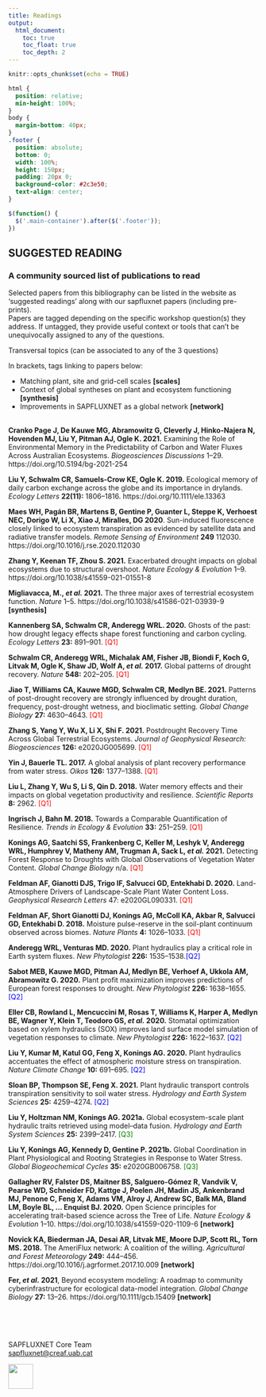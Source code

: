```yaml
---
title: Readings
output: 
  html_document:
    toc: true
    toc_float: true
    toc_depth: 2
---
```

<style>
.title{
    display: none;
}
.tocify-extend-page { 
  height: 100px !important;
}
</style>

```r
knitr::opts_chunk$set(echo = TRUE)
```

```css
html {
  position: relative;
  min-height: 100%;
}
body {
  margin-bottom: 40px;
}
.footer {
  position: absolute;
  bottom: 0;
  width: 100%;
  height: 150px;
  padding: 20px 0;
  background-color: #2c3e50;
  text-align: center;
}
```

```js
$(function() {
  $('.main-container').after($('.footer'));
})
```
<style>
body {
text-align: left}
.tocify-extend-page { 
  height: 50px !important;
}
</style>

## SUGGESTED READING

### A community sourced list of publications to read

Selected papers from this bibliography can be listed in the website as ‘suggested readings’ along with our sapfluxnet papers (including pre-prints). 
<br>
Papers are tagged depending on the specific workshop question(s) they address. If untagged, they provide useful context or tools that can’t be unequivocally assigned to any of the questions. 

Transversal topics (can be associated to any of the 3 questions) 

In brackets, tags linking to papers below:

  +   Matching plant, site and grid-cell scales <b>[scales]</b>
  +   Context of global syntheses on plant and ecosystem functioning <b>[synthesis]</b>
  +   Improvements in SAPFLUXNET as a global network <b>[network]</b>
<br>
<br>

<b>Cranko Page J, De Kauwe MG, Abramowitz G, Cleverly J, Hinko-Najera N, Hovenden MJ, Liu Y, Pitman AJ, Ogle K. 2021.</b> Examining the Role of Environmental Memory in the Predictability of Carbon and Water Fluxes Across Australian Ecosystems. <em>Biogeosciences Discussions</em> 1–29. https://doi.org/10.5194/bg-2021-254 

<b>Liu Y, Schwalm CR, Samuels-Crow KE, Ogle K. 2019.</b> Ecological memory of daily carbon exchange across the globe and its importance in drylands. <em>Ecology Letters</em> <b>22(11):</b> 1806–1816. https://doi.org/10.1111/ele.13363 

<b>Maes WH, Pagán BR, Martens B, Gentine P, Guanter L, Steppe K, Verhoest NEC, Dorigo W, Li X, Xiao J, Miralles, DG 2020</b>. Sun-induced fluorescence closely linked to ecosystem transpiration as evidenced by satellite data and radiative transfer models. <em>Remote Sensing of Environment</em> <b>249</b> 112030. https://doi.org/10.1016/j.rse.2020.112030 

<b>Zhang Y, Keenan TF, Zhou S. 2021.</b> Exacerbated drought impacts on global ecosystems due to structural overshoot. <em>Nature Ecology & Evolution</em> 1–9. https://doi.org/10.1038/s41559-021-01551-8 

<b>Migliavacca, M., <em>et al.</em> 2021.</b> The three major axes of terrestrial ecosystem function. <em>Nature</em> 1–5. https://doi.org/10.1038/s41586-021-03939-9 <b>[synthesis]</b>

<b>Kannenberg SA, Schwalm CR, Anderegg WRL. 2020.</b> Ghosts of the past: how drought legacy effects shape forest functioning and carbon cycling. <em>Ecology Letters</em> <b>23:</b> 891–901. <span style="color: red;">[Q1]</span> 

<b>Schwalm CR, Anderegg WRL, Michalak AM, Fisher JB, Biondi F, Koch G, Litvak M, Ogle K, Shaw JD, Wolf A, <em>et al.</em> 2017.</b> Global patterns of drought recovery. <em>Nature</em> <b>548:</b> 202–205. <span style="color: red;">[Q1]</span> 

<b>Jiao T, Williams CA, Kauwe MGD, Schwalm CR, Medlyn BE. 2021.</b> Patterns of post-drought recovery are strongly influenced by drought duration, frequency, post-drought wetness, and bioclimatic setting. <em>Global Change Biology</em> <b>27:</b> 4630–4643. <span style="color: red;">[Q1]</span> 

<b>Zhang S, Yang Y, Wu X, Li X, Shi F. 2021.</b> Postdrought Recovery Time Across Global Terrestrial Ecosystems. <em>Journal of Geophysical Research: Biogeosciences</em> <b>126:</b> e2020JG005699. <span style="color: red;">[Q1]</span> 

<b>Yin J, Bauerle TL. 2017.</b> A global analysis of plant recovery performance from water stress. <em>Oikos</em> <b>126:</b> 1377–1388. <span style="color: red;">[Q1]</span> 

<b>Liu L, Zhang Y, Wu S, Li S, Qin D. 2018.</b> Water memory effects and their impacts on global vegetation productivity and resilience. <em>Scientific Reports</em> <b>8:</b> 2962. <span style="color: red;">[Q1]</span> 

<b>Ingrisch J, Bahn M. 2018.</b> Towards a Comparable Quantification of Resilience. <em>Trends in Ecology & Evolution</em> <b>33:</b> 251–259. <span style="color: red;">[Q1]</span> 

<b>Konings AG, Saatchi SS, Frankenberg C, Keller M, Leshyk V, Anderegg WRL, Humphrey V, Matheny AM, Trugman A, Sack L, <em>et al.</em> 2021.</b> Detecting Forest Response to Droughts with Global Observations of Vegetation Water Content. <em>Global Change Biology</em> n/a. <span style="color: red;">[Q1]</span> 

<b>Feldman AF, Gianotti DJS, Trigo IF, Salvucci GD, Entekhabi D. 2020.</b> Land-Atmosphere Drivers of Landscape-Scale Plant Water Content Loss. <em>Geophysical Research Letters</em> 47:</b> e2020GL090331. <span style="color: red;">[Q1]</span> 

<b>Feldman AF, Short Gianotti DJ, Konings AG, McColl KA, Akbar R, Salvucci GD, Entekhabi D. 2018.</b> Moisture pulse-reserve in the soil-plant continuum observed across biomes. <em>Nature Plants</em> <b>4:</b> 1026–1033. <span style="color: red;">[Q1]</span> 

<b>Anderegg WRL, Venturas MD. 2020.</b> Plant hydraulics play a critical role in Earth system fluxes. <em>New Phytologist</em> <b>226:</b> 1535–1538.<span style="color: blue;">[Q2]</span> 

<b>Sabot MEB, Kauwe MGD, Pitman AJ, Medlyn BE, Verhoef A, Ukkola AM, Abramowitz G. 2020.</b> Plant profit maximization improves predictions of European forest responses to drought. <em>New Phytologist</em> <b>226:</b> 1638–1655. <span style="color: blue;">[Q2]</span> 

<b>Eller CB, Rowland L, Mencuccini M, Rosas T, Williams K, Harper A, Medlyn BE, Wagner Y, Klein T, Teodoro GS, <em>et al.</em> 2020.</b> Stomatal optimization based on xylem hydraulics (SOX) improves land surface model simulation of vegetation responses to climate. <em>New Phytologist</em> <b>226:</b> 1622–1637. <span style="color: blue;">[Q2]</span> 

<b>Liu Y, Kumar M, Katul GG, Feng X, Konings AG. 2020.</b> Plant hydraulics accentuates the effect of atmospheric moisture stress on transpiration. <em>Nature Climate Change</em> <b>10:</b> 691–695. <span style="color: blue;">[Q2]</span> 

<b>Sloan BP, Thompson SE, Feng X. 2021.</b> Plant hydraulic transport controls transpiration sensitivity to soil water stress. <em>Hydrology and Earth System Sciences</em> <b>25:</b> 4259–4274. <span style="color: blue;">[Q2]</span> 

<b>Liu Y, Holtzman NM, Konings AG. 2021a.</b> Global ecosystem-scale plant hydraulic traits retrieved using model–data fusion. <em>Hydrology and Earth System Sciences</em> <b>25:</b> 2399–2417. <span style="color: green;">[Q3]</span> 

<b>Liu Y, Konings AG, Kennedy D, Gentine P. 2021b.</b> Global Coordination in Plant Physiological and Rooting Strategies in Response to Water Stress. <em>Global Biogeochemical Cycles</em> <b>35:</b> e2020GB006758. <span style="color: green;">[Q3]</span> 

<b>Gallagher RV, Falster DS, Maitner BS, Salguero-Gómez R, Vandvik V, Pearse WD, Schneider FD, Kattge J, Poelen JH, Madin JS, Ankenbrand MJ, Penone C, Feng X, Adams VM, Alroy J, Andrew SC, Balk MA, Bland LM, Boyle BL, … Enquist BJ. 2020.</b> Open Science principles for accelerating trait-based science across the Tree of Life. <em>Nature Ecology & Evolution</em> 1–10. https://doi.org/10.1038/s41559-020-1109-6 <b>[network]</b> 

<b>Novick KA, Biederman JA, Desai AR, Litvak ME, Moore DJP, Scott RL, Torn MS. 2018.</b> The AmeriFlux network: A coalition of the willing. <em>Agricultural and Forest Meteorology</em> <b>249:</b> 444–456. https://doi.org/10.1016/j.agrformet.2017.10.009 <b>[network]</b> 

<b>Fer, <em>et al.</em> 2021</b>, Beyond ecosystem modeling: A roadmap to community cyberinfrastructure for ecological data-model integration. <em>Global Change Biology</em> <b>27:</b> 13–26. https://doi.org/10.1111/gcb.15409 <b>[network]</b> 

<br>
<br>
<br>

::: {.footer .text-muted .bg-info}
 <p>SAPFLUXNET Core Team<br>
 <a href="mailto:sapfluxnet@creaf.uab.cat">sapfluxnet@creaf.uab.cat</a></p>
 <img src="images/CREAF SO - logo pluma_blanca ENG_ministerio.png" alt="" height = "50">
:::